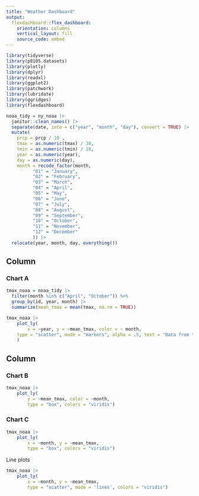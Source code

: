 ```yaml
---
title: "Weather Dashboard"
output: 
  flexdashboard::flex_dashboard:
    orientation: columns
    vertical_layout: fill
    source_code: embed
---
```


```r
library(tidyverse)
library(p8105.datasets)
library(plotly)
library(dplyr)
library(readxl)
library(ggplot2)
library(patchwork)
library(lubridate)
library(ggridges)
library(flexdashboard)
```

```r
noaa_tidy = ny_noaa |>  
  janitor::clean_names() |>  
  separate(date, into = c("year", "month", "day"), convert = TRUE) |> 
  mutate(
    prcp = prcp / 10 ,
    tmax = as.numeric(tmax) / 10,
    tmin = as.numeric(tmin) / 10,
    year = as.numeric(year),
    day = as.numeric(day), 
    month = recode_factor(month,
          "01" = "January",
          "02" = "February",
          "03" = "March",
          "04" = "April",
          "05" = "May",
          "06" = "June",
          "07" = "July",
          "08" = "August",
          "09" = "September",
          "10" = "October",
          "11" = "November",
          "12" = "December"
          )) |>  
  relocate(year, month, day, everything())
```


Column {data-width=650}
-----------------------------------------------------------------------

### Chart A

```r
tmax_noaa = noaa_tidy |> 
  filter(month %in% c("April", "October")) %>% 
  group_by(id, year, month) |>  
  summarize(mean_tmax = mean(tmax, na.rm = TRUE))

tmax_noaa |> 
    plot_ly(
        x = ~year, y = ~mean_tmax, color = ~ month,
    type = "scatter", mode = "markers", alpha = .5, text = "Data from the NOAA dataset"
    )
```

Column {data-width=350}
-----------------------------------------------------------------------

### Chart B

```r
tmax_noaa |>
    plot_ly(
        y = ~mean_tmax, color = ~month,
        type = "box", colors = "viridis")
```

### Chart C

```r
tmax_noaa |>
    plot_ly(
        x = ~month, y = ~mean_tmax,
        type = "box", colors = "viridis")
```


Line plots 

```r

tmax_noaa |>
    plot_ly(
        x = ~month, y = ~mean_tmax,
        type = "scatter", mode = 'lines', colors = "viridis")

```



